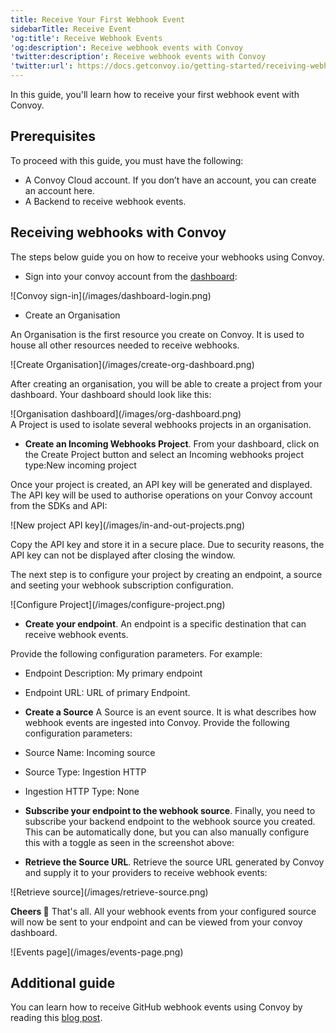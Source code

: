 ```yaml
---
title: Receive Your First Webhook Event
sidebarTitle: Receive Event
'og:title': Receive Webhook Events
'og:description': Receive webhook events with Convoy
'twitter:description': Receive webhook events with Convoy
'twitter:url': https://docs.getconvoy.io/getting-started/receiving-webhook-example
---
```


In this guide, you'll learn how to receive your first webhook event with Convoy.

## Prerequisites

To proceed with this guide, you must have the following:

- A Convoy Cloud account. If you don’t have an account, you can create an account here.
- A Backend to receive webhook events.

## Receiving webhooks with Convoy

The steps below guide you on how to receive your webhooks using Convoy.

- Sign into your convoy account from the [dashboard](https://dashboard.getconvoy.io/):

<Frame>![Convoy sign-in](/images/dashboard-login.png)</Frame>

- Create an Organisation

An Organisation is the first resource you create on Convoy. It is used to house all other resources needed to receive webhooks.

<Frame>![Create Organisation](/images/create-org-dashboard.png)</Frame>

After creating an organisation, you will be able to create a project from your dashboard. Your dashboard should look like this:

<Frame>![Organisation dashboard](/images/org-dashboard.png)</Frame>

<br />

<Tip>
  A Project is used to isolate several webhooks projects in an organisation.
</Tip>

- **Create an Incoming Webhooks Project**. From your dashboard, click on the Create Project button and select an Incoming webhooks project type:New incoming project

Once your project is created, an API key will be generated and displayed. The API key will be used to authorise operations on your Convoy account from the SDKs and API:

<Frame>![New project API key](/images/in-and-out-projects.png)</Frame>

Copy the API key and store it in a secure place. Due to security reasons, the API key can not be displayed after closing the window.

The next step is to configure your project by creating an endpoint, a source and seeting your webhook subscription configuration.

<Frame>![Configure Project](/images/configure-project.png)</Frame>

- **Create your endpoint**. An endpoint is a specific destination that can receive webhook events.

Provide the following configuration parameters. For example:

- Endpoint Description: My primary endpoint
- Endpoint URL: URL of primary Endpoint.
- **Create a Source** A Source is an event source. It is what describes how webhook events are ingested into Convoy. Provide the following configuration parameters:
- Source Name: Incoming source
- Source Type: Ingestion HTTP
- Ingestion HTTP Type: None

- **Subscribe your endpoint to the webhook source**. Finally, you need to subscribe your backend endpoint to the webhook source you created. This can be automatically done, but you can also manually configure this with a toggle as seen in the screenshot above:

- **Retrieve the Source URL**. Retrieve the source URL generated by Convoy and supply it to your providers to receive webhook events:

<Frame>![Retrieve source](/images/retrieve-source.png)</Frame>

**Cheers 🎉** That's all. All your webhook events from your configured source will now be sent to your endpoint and can be viewed from your convoy dashboard.

<Frame>![Events page](/images/events-page.png)</Frame>

## Additional guide

You can learn how to receive GitHub webhook events using Convoy by reading this [blog post](https://getconvoy.io/blog/receiving-wehbook-events-from-github-with-convoy).

